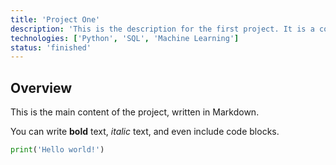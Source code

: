 ```yaml
---
title: 'Project One'
description: 'This is the description for the first project. It is a cool project.'
technologies: ['Python', 'SQL', 'Machine Learning']
status: 'finished'
---
```


## Overview

This is the main content of the project, written in Markdown.

You can write **bold** text, *italic* text, and even include code blocks.

```python
print('Hello world!')
```